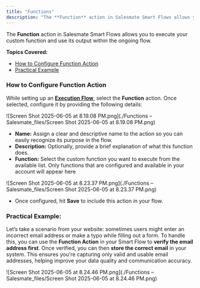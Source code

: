 ```yaml
---
title: "Functions"
description: "The **Function** action in Salesmate Smart Flows allows you to execute your custom function and use its output within the ongoing flow...."
---
```


The **Function** action in Salesmate Smart Flows allows you to execute your custom function and use its output within the ongoing flow.

**Topics Covered:**

*   [How to Configure Function Action](https://support.salesmate.io/hc/en-us/articles/46626649011353-Functions#h_01JWW55RWBF0D9AG00GCW9CRJ6)
*   [Practical Example](https://support.salesmate.io/hc/en-us/articles/46626649011353-Functions#h_01JWW56965DN8PWSP6AA5DZTCK)

### How to Configure Function Action

While setting up an [**Execution Flow**](https://support.salesmate.io/hc/en-us/articles/45878729348121-Execution-Flows), select the **Function** action. Once selected, configure it by providing the following details:

![Screen Shot 2025-06-05 at 8.19.08 PM.png](./Functions – Salesmate_files/Screen Shot 2025-06-05 at 8.19.08 PM.png)

*   **Name:** Assign a clear and descriptive name to the action so you can easily recognize its purpose in the flow.
*   **Description:** Optionally, provide a brief explanation of what this function does.
*   **Function:** Select the custom function you want to execute from the available list. Only functions that are configured and available in your account will appear here

![Screen Shot 2025-06-05 at 8.23.37 PM.png](./Functions – Salesmate_files/Screen Shot 2025-06-05 at 8.23.37 PM.png)

*   Once configured, hit **Save** to include this action in your flow.

### Practical Example:

Let’s take a scenario from your website: sometimes users might enter an incorrect email address or make a typo while filling out a form. To handle this, you can use the **Function Action** in your Smart Flow to **verify the email address first**. Once verified, you can then **store the correct email** in your system. This ensures you're capturing only valid and usable email addresses, helping improve your data quality and communication accuracy.

![Screen Shot 2025-06-05 at 8.24.46 PM.png](./Functions – Salesmate_files/Screen Shot 2025-06-05 at 8.24.46 PM.png)